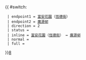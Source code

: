 {{ #switch: {{{format|}}}
  | endpoint1 = [[富安花園]]（[[恆德街]]）
  | endpoint2 = [[廣源巴士總站|廣源邨]]
  | direction = 2
  | status = {{HK Bus Status|M}}
  | inline = [[富安花園]]（[[恆德街]]） ↔ [[廣源巴士總站|廣源邨]]
  | normal =
  | full =
}}<noinclude>[[category:新界居民巴士路線模板|8]]</noinclude>